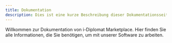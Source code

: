 ```yaml
---
title: Dokumentation
description: Dies ist eine kurze Beschreibung dieser Dokumentationsseite, die auch als Meta-Beschreibung für SEO verwendet wird.
---
```


Willkommen zur Dokumentation von i-Diplomat Marketplace. Hier finden Sie alle Informationen, die Sie benötigen, um mit unserer Software zu arbeiten. 
